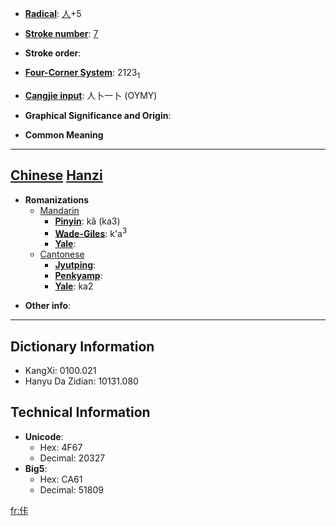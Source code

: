 * '''[[Wiktionary:Chinese radical index| Radical]]''': [[Wiktionary:Chinese radical index 人|人]]+5

* '''[[Wiktionary:Chinese total strokes index|Stroke number]]''': [[Wiktionary:Chinese total strokes index 7|7]]

* '''Stroke order''': 

* '''[[Wiktionary:Chinese four corner index|Four-Corner System]]''': 2123<sub>1</sub>

* '''[[Wiktionary:Chinese Cangjie index|Cangjie input]]''': 人卜一卜 (OYMY)

* '''Graphical Significance and Origin''': 

* '''Common Meaning'''

----

== [[Chinese]] [[Hanzi]] ==

* '''Romanizations'''
** [[Mandarin]]
*** '''[[Pinyin]]''': kǎ (ka3)
*** '''[[Wade-Giles]]''': k'a<sup>3</sup>
*** '''[[Yale]]''': 
**[[Cantonese]]
***'''[[Jyutping]]''':
***'''[[Penkyamp]]''': 
***'''[[Yale]]''': ka2

* '''Other info''': 

----

== Dictionary Information ==

* KangXi: 0100.021
* Hanyu Da Zidian: 10131.080

== Technical Information ==

* '''Unicode''':
** Hex: 4F67
** Decimal: 20327
* '''Big5''':
** Hex: CA61
** Decimal: 51809

[[fr:佧]]